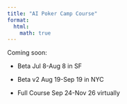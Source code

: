 ```yaml
---
title: "AI Poker Camp Course"
format:
  html:
    math: true
---
```

Coming soon: 

- Beta Jul 8-Aug 8 in SF

- Beta v2 Aug 19-Sep 19 in NYC

- Full Course Sep 24-Nov 26 virtually